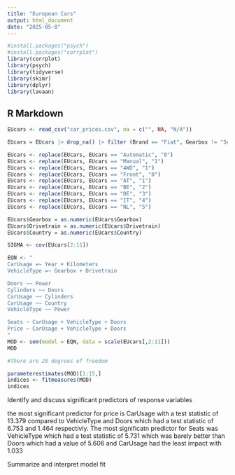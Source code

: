 ```yaml
---
title: "European Cars"
output: html_document
date: "2025-05-8"
---
```


```r
#install.packages("psych")
#install.packages("corrplot")
library(corrplot)
library(psych)
library(tidyverse)
library(skimr)
library(dplyr)
library(lavaan)
```

## R Markdown

```r
EUcars <- read_csv("car_prices.csv", na = c("", NA, "N/A"))

EUcars = EUcars |> drop_na() |> filter (Brand == "Fiat", Gearbox != "Semi-automatic", Drivetrain != "Rear") |> select(Model,Price,Kilometers,Power, Seats,Doors,Cylinders,Gearbox,Year,Drivetrain,Country)

EUcars <- replace(EUcars, EUcars == "Automatic", "0")
EUcars <- replace(EUcars, EUcars == "Manual", "1")
EUcars <- replace(EUcars, EUcars == "4WD", "1")
EUcars <- replace(EUcars, EUcars == "Front", "0")
EUcars <- replace(EUcars, EUcars == "AT", "1")
EUcars <- replace(EUcars, EUcars == "BE", "2")
EUcars <- replace(EUcars, EUcars == "DE", "3")
EUcars <- replace(EUcars, EUcars == "IT", "4")
EUcars <- replace(EUcars, EUcars == "NL", "5")

EUcars$Gearbox = as.numeric(EUcars$Gearbox)
EUcars$Drivetrain = as.numeric(EUcars$Drivetrain)
EUcars$Country = as.numeric(EUcars$Country)

SIGMA <- cov(EUcars[2:11])
```


```r
EQN <- "
CarUsage =~ Year + Kilometers
VehicleType =~ Gearbox + Drivetrain

Doors ~~ Power
Cylinders ~~ Doors
CarUsage ~~ Cylinders
CarUsage ~~ Country
VehicleType ~~ Power

Seats ~ CarUsage + VehicleType + Doors
Price ~ CarUsage + VehicleType + Doors
"
MOD <- sem(model = EQN, data = scale(EUcars[,2:11]))
MOD

#There are 28 degrees of freedom
```

```r
parameterestimates(MOD)[1:15,]
indices <- fitmeasures(MOD)
indices
```
Identify and discuss significant predictors of response variables

the most significant predictor for price is CarUsage with a test statistic of 13.379 compared to VehicleType and Doors which had a test statistic of 6.753 and 1.464 respectivly. 
The most significatn predictor for Seats was VehicleType which had a test statistic of 5.731 which was barely better than Doors which had a value of 5.606 and CarUsage had the least impact with 1.033

Summarize and interpret model fit


